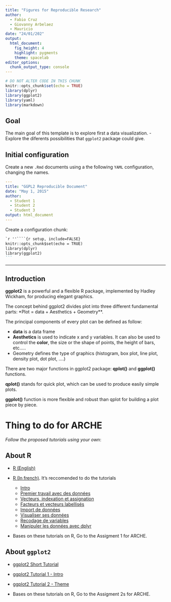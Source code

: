 ```yaml
---
title: "Figures for Reproducible Research"
author: 
  - Fabio Cruz 
  - Giovanny Arbelaez
  - Mauricio
date: "24/01/202"
output: 
  html_document: 
    fig_height: 4
    highlight: pygments
    theme: spacelab
editor_options: 
  chunk_output_type: console
---
```


```r
# DO NOT ALTER CODE IN THIS CHUNK
knitr::opts_chunk$set(echo = TRUE)
library(dplyr)
library(ggplot2)
library(yaml)
library(markdown)

```




## Goal

The main goal of this template is to explore first a data visualization.
- Explore the diferents possibilities that `ggplot2` package could give.


## Initial configuration

Create a new `.Rmd` documents using a the following `YAML` configuration, changing the names.

```yaml
---
title: "GGPL2 Reproducible Document"
date: "May 1, 2015"
author:
  - Student 1
  - Student 2
  - Student 3
output: html_document
---
```

Create a configuration chunk:

````markdown
`r ''````{r setup, include=FALSE}
knitr::opts_chunk$set(echo = TRUE)
library(dplyr)
library(ggplot2)
```
````
***

## Introduction

**ggplot2** is a powerful and a flexible R package, implemented by Hadley Wickham, for producing elegant graphics.

The concept behind ggplot2 divides plot into three different fundamental parts: *Plot = data + Aesthetics + Geometry**.

The principal components of every plot can be defined as follow:

- **data** is a data frame
- **Aesthetics** is used to indicate x and y variables. It can also be used to control the **color**, the size or the shape of points, the height of bars, etc…..
- Geometry defines the type of graphics (histogram, box plot, line plot, density plot, dot plot, ….)

There are two major functions in ggplot2 package: **qplot()** and **ggplot()** functions.

**qplot()** stands for quick plot, which can be used to produce easily simple plots.

**ggplot()** function is more flexible and robust than qplot for building a plot piece by piece.


# Thing to do for ARCHE

*Follow the proposed tutorials using your own*:

## About R
- [R (English)](http://r-statistics.co/R-Tutorial.html)

- [R (In french)](https://larmarange.github.io/analyse-R/premier-contact.html). It's reccomended to do the tutorials
    +  [Intro](https://larmarange.github.io/analyse-R/premier-contact.html)
    + [Premier travail avec des données](https://larmarange.github.io/analyse-R/premier-travail-avec-les-donnees.html)
    + [Vecteurs, indexation et assignation](https://larmarange.github.io/analyse-R/vecteurs-indexation-et-assignation.html)
    + [Facteurs et vecteurs labellisés](https://larmarange.github.io/analyse-R/facteurs-et-vecteurs-labellises.html)
    + [Import de données](https://larmarange.github.io/analyse-R/import-de-donnees.html)
    + [Visualiser ses données](https://larmarange.github.io/analyse-R/visualiser-ses-donnees.html)
    + [Recodage de variables](https://larmarange.github.io/analyse-R/recodage.html)
    + [Manipuler les données avec dplyr
](https://larmarange.github.io/analyse-R/manipuler-les-donnees-avec-dplyr.html)





- Bases on these tutorials on R, Go to the Assigment 1 for ARCHE.




## About `ggplot2`
- [ggplot2 Short Tutorial](http://r-statistics.co/ggplot2-Tutorial-With-R.html)
- [ggplot2 Tutorial 1 - Intro](http://r-statistics.co/Complete-Ggplot2-Tutorial-Part1-With-R-Code.html)
- [ggplot2 Tutorial 2 - Theme](http://r-statistics.co/Complete-Ggplot2-Tutorial-Part2-Customizing-Theme-With-R-Code.html)


- Bases on these tutorials on R, Go to the Assigment 2s for ARCHE.




